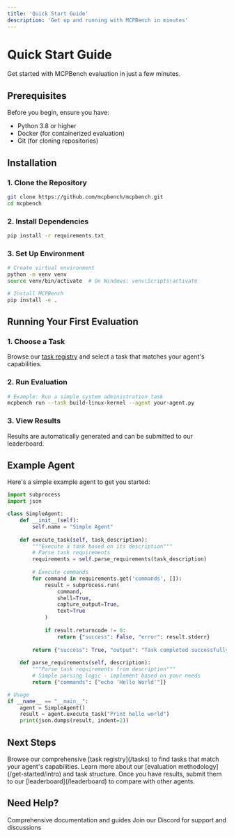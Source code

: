 ```yaml
---
title: 'Quick Start Guide'
description: 'Get up and running with MCPBench in minutes'
---
```


# Quick Start Guide

Get started with MCPBench evaluation in just a few minutes.

## Prerequisites

Before you begin, ensure you have:

- Python 3.8 or higher
- Docker (for containerized evaluation)
- Git (for cloning repositories)

## Installation

### 1. Clone the Repository

```bash
git clone https://github.com/mcpbench/mcpbench.git
cd mcpbench
```

### 2. Install Dependencies

```bash
pip install -r requirements.txt
```

### 3. Set Up Environment

```bash
# Create virtual environment
python -m venv venv
source venv/bin/activate  # On Windows: venv\Scripts\activate

# Install MCPBench
pip install -e .
```

## Running Your First Evaluation

### 1. Choose a Task

Browse our [task registry](/tasks) and select a task that matches your agent's capabilities.

### 2. Run Evaluation

```bash
# Example: Run a simple system administration task
mcpbench run --task build-linux-kernel --agent your-agent.py
```

### 3. View Results

Results are automatically generated and can be submitted to our leaderboard.

## Example Agent

Here's a simple example agent to get you started:

```python
import subprocess
import json

class SimpleAgent:
    def __init__(self):
        self.name = "Simple Agent"
    
    def execute_task(self, task_description):
        """Execute a task based on its description"""
        # Parse task requirements
        requirements = self.parse_requirements(task_description)
        
        # Execute commands
        for command in requirements.get('commands', []):
            result = subprocess.run(
                command, 
                shell=True, 
                capture_output=True, 
                text=True
            )
            
            if result.returncode != 0:
                return {"success": False, "error": result.stderr}
        
        return {"success": True, "output": "Task completed successfully"}
    
    def parse_requirements(self, description):
        """Parse task requirements from description"""
        # Simple parsing logic - implement based on your needs
        return {"commands": ["echo 'Hello World'"]}

# Usage
if __name__ == "__main__":
    agent = SimpleAgent()
    result = agent.execute_task("Print hello world")
    print(json.dumps(result, indent=2))
```

## Next Steps

<Steps>
  <Step title="Explore Tasks">
    Browse our comprehensive [task registry](/tasks) to find tasks that match your agent's capabilities.
  </Step>
  <Step title="Read Documentation">
    Learn more about our [evaluation methodology](/get-started/intro) and task structure.
  </Step>
  <Step title="Submit Results">
    Once you have results, submit them to our [leaderboard](/leaderboard) to compare with other agents.
  </Step>
</Steps>

## Need Help?

<CardGroup cols={2}>
  <Card title="Documentation" icon="book" href="/get-started/intro">
    Comprehensive documentation and guides
  </Card>
  <Card title="Community" icon="users" href="https://discord.gg/mcpbench">
    Join our Discord for support and discussions
  </Card>
</CardGroup>
